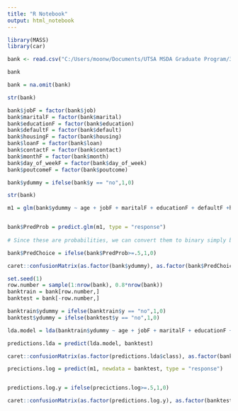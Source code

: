 ---
title: "R Notebook"
output: html_notebook
---


```{r}
library(MASS)
library(car)

bank <- read.csv("C:/Users/moonw/Documents/UTSA MSDA Graduate Program/3_Year 2/Fall 2021/DA 6813/Case Studies/1_Bank_Marketing_Case_Study/bank-additional.csv", sep = ";")

bank
```

```{r}
bank = na.omit(bank)

str(bank)
```

```{r}

bank$jobF = factor(bank$job)
bank$maritalF = factor(bank$marital)
bank$educationF = factor(bank$education)
bank$defaultF = factor(bank$default)
bank$housingF = factor(bank$housing)
bank$loanF = factor(bank$loan)
bank$contactF = factor(bank$contact)
bank$monthF = factor(bank$month)
bank$day_of_weekF = factor(bank$day_of_week)
bank$poutcomeF = factor(bank$poutcome)

bank$ydummy = ifelse(bank$y == "no",1,0)

str(bank)
```

```{r}

m1 = glm(bank$ydummy ~ age + jobF + maritalF + educationF + defaultF +housingF + loanF + contactF + monthF + day_of_weekF + duration + campaign + pdays + factor(previous) + poutcomeF + emp.var.rate+ cons.price.idx + cons.conf.idx + euribor3m + nr.employed, data = bank, family = binomial, control = list(maxit = 50))


bank$PredProb = predict.glm(m1, type = "response")
 
# Since these are probabilities, we can convert them to binary simply by an ifelse statement. 

bank$PredChoice = ifelse(bank$PredProb>=.5,1,0)

caret::confusionMatrix(as.factor(bank$ydummy), as.factor(bank$PredChoice))

```

```{r}

set.seed(1)
row.number = sample(1:nrow(bank), 0.8*nrow(bank))
banktrain = bank[row.number,]
banktest = bank[-row.number,]

banktrain$ydummy = ifelse(banktrain$y == "no",1,0)
banktest$ydummy = ifelse(banktest$y == "no",1,0)

```

```{r}
lda.model = lda(banktrain$ydummy ~ age + jobF + maritalF + educationF + defaultF +housingF + loanF + contactF + monthF + day_of_weekF + duration + campaign + pdays + previous + poutcomeF + emp.var.rate+ cons.price.idx + cons.conf.idx + euribor3m + nr.employed, data = banktrain)

```


```{r}

predictions.lda = predict(lda.model, banktest)

caret::confusionMatrix(as.factor(predictions.lda$class), as.factor(banktest$ydummy))

```

```{r}

precictions.log = predict(m1, newdata = banktest, type = "response")


predictions.log.y = ifelse(precictions.log>=.5,1,0)

caret::confusionMatrix(as.factor(predictions.log.y), as.factor(banktest$ydummy))

```

